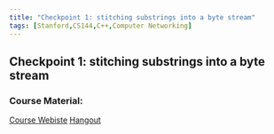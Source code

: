 ```yaml
---
title: "Checkpoint 1: stitching substrings into a byte stream"
tags: [Stanford,CS144,C++,Computer Networking]
---
```


## Checkpoint 1: stitching substrings into a byte stream

### Course Material:
[Course Webiste](https://cs144.github.io/)
[Hangout](https://cs144.github.io/assignments/lab1.pdf)